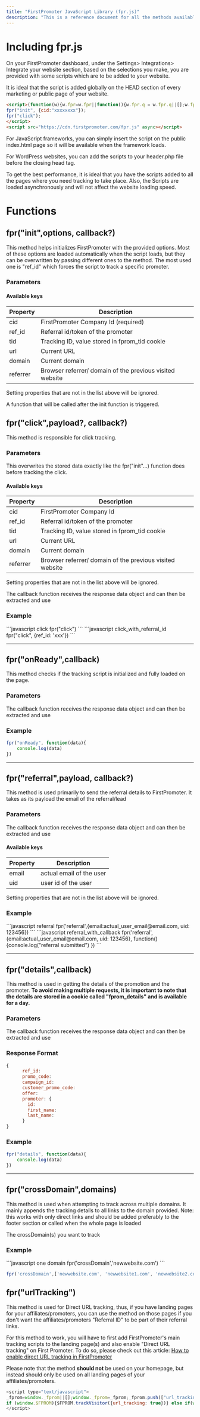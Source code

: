 ```yaml
---
title: "FirstPromoter JavaScript Library (fpr.js)"
description: "This is a reference document for all the methods available in FirstPromoters's browswer-side JavaScript Library, fpr.js"
---
```



# Including fpr.js
 On your FirstPromoter dashboard, under the Settings> Integrations> Integrate your website section, based on the selections you make, you are provided with some scripts which are to be added to your website. 

 <Note>
 It is ideal that the script is added globally on the HEAD section of every marketing or public page of your website.
</Note>

```html
<script>(function(w){w.fpr=w.fpr||function(){w.fpr.q = w.fpr.q||[];w.fpr.q[arguments[0]=='set'?'unshift':'push'](arguments);};})(window);
fpr("init", {cid:"xxxxxxxx"}); 
fpr("click");
</script>
<script src="https://cdn.firstpromoter.com/fpr.js" async></script>
```

For JavaScript frameworks, you can simply insert the script on the public index.html page so it will be available when the framework loads.

For WordPress websites, you can add the scripts to your header.php file before the closing head tag.

To get the best performance, it is ideal that you have the scripts added to all the pages where you need tracking to take place. Also, the Scripts are loaded asynchronously and will not affect the website loading speed.


# Functions

## fpr("init",options, callback?)
This method helps initializes FirstPromoter with the provided options. Most of these options are loaded automatically when the script loads, but they can be overwritten by passing different ones to the method. The most used one is "ref_id" which forces the script to track a specific promoter.

### Parameters 
<ParamField path="options" type="object" required>
  
#### Available keys

| Property | Description                                              |
| -------- | ---------------------------------------------------------|
| cid      | FirstPromoter Company Id (required)                      |
| ref_id   | Referral id/token of the promoter                        |
| tid      | Tracking ID, value stored in fprom_tid cookie            |
| url      | Current URL                                              |
| domain   | Current domain                                           |
| referrer | Browser referrer/ domain of the previous visited website |

Setting properties that are not in the list above will be ignored.
</ParamField>

<ParamField path="callback" type="function">
A function that will be called after the init function is triggered.
</ParamField>



## fpr("click",payload?, callback?)
This method is responsible for click tracking. 

### Parameters 
<ParamField path="payload" type="object">
This overwrites the stored data exactly like the fpr("init"…) function does before tracking the click. 
  
#### Available keys

| Property | Description                                              |
| -------- | ---------------------------------------------------------|
| cid      | FirstPromoter Company Id                                 |
| ref_id   | Referral id/token of the promoter                        |
| tid      | Tracking ID, value stored in fprom_tid cookie            |
| url      | Current URL                                              |
| domain   | Current domain                                           |
| referrer | Browser referrer/ domain of the previous visited website |

Setting properties that are not in the list above will be ignored.

</ParamField>

<ParamField path="callback" type="function">
The callback function receives the response data object and can then be extracted and use
</ParamField>

### Example 
<CodeGroup>
```javascript click
fpr("click")
```
```javascript click_with_referral_id
fpr("click", {ref_id: 'xxx'})
```
</CodeGroup>

----------

## fpr("onReady",callback)
This method checks if the tracking script is initialized and fully loaded on the page.


### Parameters   
<ParamField path="callback" type="function">
The callback function receives the response data object and can then be extracted and use
</ParamField>

### Example 

```javascript click
fpr("onReady", function(data){
    console.log(data)
})
```

----------

## fpr("referral",payload, callback?)
This method is used primarily to send the referral details to FirstPromoter. It takes as its payload the email of the referral/lead

### Parameters   
<ParamField path="payload" type="object" required>
The callback function receives the response data object and can then be extracted and use


#### Available keys

| Property | Description                |
| -------- | ---------------------------|
| email    | actual email of the user   |
| uid      | user id of the user        |

Setting properties that are not in the list above will be ignored.

</ParamField>

### Example 

<CodeGroup>
```javascript referral
    fpr('referral',{email:actual_user_email@email.com, uid: 123456})
```
```javascript referral_with_callback
    fpr('referral',{email:actual_user_email@email.com, uid: 123456}, 
        function(){console.log("referral submitted")
    })
```
</CodeGroup>

----------

## fpr("details",callback)
This method is used in getting the details of the promotion and the promoter. **To avoid making multiple requests, it is important to note that the details are stored in a cookie called "fprom_details" and is available for a day.**

### Parameters
<ParamField path="callback" type="function">
The callback function receives the response data object and can then be extracted and use
</ParamField>

### Response Format
```javascript
{
      ref_id: 
      promo_code: 
      campaign_id: 
      customer_promo_code: 
      offer:  
      promoter: {
        id:  
        first_name:  
        last_name:  
      }
}
```

### Example 

```javascript click
fpr("details", function(data){
    console.log(data)
})
```


----------

## fpr("crossDomain",domains)

This method is used when attempting to track across multiple domains. It mainly appends the tracking details to all links to the domain provided. Note: this works with only direct links and should be added preferably to the footer section or called when the whole page is loaded  


<ParamField path="domains" type="string|array">
    The crossDomain(s) you want to track
</ParamField>

### Example 

<CodeGroup>
```javascript one domain
fpr('crossDomain','newwebsite.com')
```

```javascript multiple domains
fpr('crossDomain',['newwebsite.com', 'newwebsite1.com', 'newwebsite2.com'])
```
</CodeGroup>



## fpr("urlTracking")
This method is used for Direct URL tracking, thus, if you have landing pages for your affiliates/promoters, you can use the method on those pages if you don't want the affiliates/promoters "Referral ID" to be part of their referral links.

For this method to work, you will have to first add FirstPromoter's main tracking scripts to the landing page(s) and also enable "Direct URL tracking" on First Promoter. To do so, please check out this article: [How to enable direct URL tracking in FirstPromoter](https://help.firstpromoter.com/en/articles/8971394-how-to-enable-direct-url-tracking-in-firstpromoter)

<Note>Please note that the method  **should not** be used on your homepage, but instead should only be used on all landing pages of your affiliates/promoters.</Note>

```js
<script type="text/javascript">
_fprom=window._fprom||[];window._fprom=_fprom;_fprom.push(["url_tracking",true]);
if (window.$FPROM){$FPROM.trackVisitor({url_tracking: true})} else if(window.fpr) fpr("urlTracking");
</script>
```
